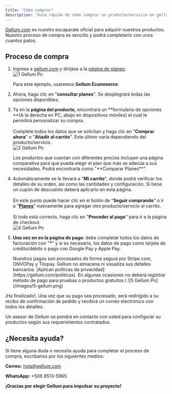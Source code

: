 ```yaml
---
title: "Cómo comprar"
description: "Guía rápida de cómo comprar un producto/servicio en gellum.com"
---
```


[Gellum.com](https://gellum.com/) es nuestro escaparate oficial para adquirir nuestros productos. Nuestro proceso de compra es sencillo y podrá completarlo con unos cuantos patos.

## Proceso de compra

1. Ingrese a [gellum.com](http://gellum.com) y diríjase a la [página de planes](https://gellum.com/planes):\
   ![1 Gellum Pn](/images/1-gellum.png)

   Para este ejemplo, usaremos **Gellum Ecommerce**:
2. Ahora, haga clic en "**consultar planes**". Se desplegrará todas las opciones disponibles.
3. Ya en la **página del producto,** encontrará un **formulario de opciones **(A la derecha en PC, abajo en dispositivos móviles) el cual le permitirá personalizar su compra. \
   \
   Complete todos los datos que se solicitan y haga clic en "**Comprar ahora**" o "**Añadir al carrito**". Este último varía dependiendo del producto/servicio.\
   ![2 Gellum Pn](/images/2-gellum.png)

   <Tip>
     Los productos que cuentan con diferentes precios incluyen una página comparativa para que pueda elegir el plan que más se adecúa a sus necesidades. Podrá encontrarla como "**Comparar Planes**".
   </Tip>
4. Automáticamente se le llevará a "**Mi carrito**", donde podrá verificar los detalles de su orden, así como las cantidades y configuración. Si tiene un cupón de descuento deberá aplicarlo en esta página.\
   \
   En este punto puede hacer clic en el botón de "**Seguir comprando**" o ir a "[**Planes**](https://gellum.com/planes)" nuevamente para agregar otro producto/servicio al carrito. \
   \
   Si todo está correcto, haga clic en "**Proceder al pago**" para ir a la página de checkout.\
   ![4 Gellum Pn](/images/4-gellum.png)
5. **Una vez en en la página de pago**: debe completar todos los datos de facturación con "**\***" y si es necesario, los datos de pago como tarjeta de crédito/débito o pago con Google Pay y Apple Pay.

   <Check>
     Nuestros pagos son procesados de forma segura por Stripe.com, ONVOPay y Tilopay. Gellum no almacena ni visualiza sus detalles bancarios. [Aplican políticas de privacidad](https://gellum.com/politicas).
   </Check>
   En algunas ocasiones no deberá registrar método de pago para pruebas o productos gratuitos.\
   ![5 Gellum Pn](/images/5-gellum.png)

¡Ha finalizado\!. Una vez que su pago sea procesado, será redirigido a su recibo de confirmación de pedido y recibirá un correo electrónico con todos los detalles.

Un asesor de Gellum se pondrá en contacto con usted para configurar su productos según sus requerimientos contratados.

## ¿Necesita ayuda?

Si tiene alguna duda o necesita ayuda para completar el proceso de compra, escríbanos por los siguientes medios:

**Correo:** [hola@gellum.com](mailto:hola@gellum.com)

**WhatsApp:** \+506 8513-5965

**¡Gracias por elegir Gellum para impulsar su proyecto\!**
